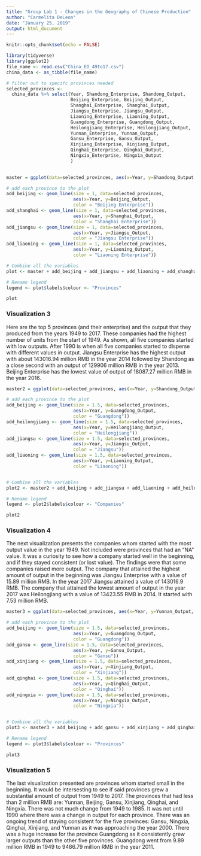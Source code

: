 ---
title: "Group Lab 1 - Changes in the Geography of Chinese Production"
author: "Carmelita DeLeon"
date: "January 25, 2019"
output: html_document
---


```{r setup, include=FALSE}
knitr::opts_chunk$set(echo = FALSE)
```


```{r, echo=FALSE}
library(tidyverse)
library(ggplot2)
file_name <- read.csv("China_EO_49to17.csv")
china_data <- as_tibble(file_name)

# filter out to specifc provinces needed
selected_provinces <-
  china_data %>% select(Year, Shandong_Enterprise, Shandong_Output,
                        Beijing_Enterprise, Beijing_Output,
                        Shanghai_Enterprise, Shanghai_Output,
                        Jiangsu_Enterprise, Jiangsu_Output,
                        Liaoning_Enterprise, Liaoning_Output,
                        Guangdong_Enterprise, Guangdong_Output,
                        Heilongjiang_Enterprise, Heilongjiang_Output,
                        Yunnan_Enterprise, Yunnan_Output,
                        Gansu_Enterprise, Gansu_Output,
                        Xinjiang_Enterprise, Xinjiang_Output,
                        Qinghai_Enterprise, Qinghai_Output,
                        Ningxia_Enterprise, Ningxia_Output
                        )
                       

master = ggplot(data=selected_provinces, aes(x=Year, y=Shandong_Output, color = "Shandong Enterprise" )) + geom_line(size=1)+xlab("Year")+ylab("Output (100 million RMB)")

# add each province to the plot
add_beijing <- geom_line(size = 1, data=selected_provinces,
                         aes(x=Year, y=Beijing_Output,
                         color = "Beijing Enterprise"))
add_shanghai <- geom_line(size = 1, data=selected_provinces,
                         aes(x=Year, y=Shanghai_Output,
                         color = "Shanghai Enterprise"))
add_jiangsu <- geom_line(size = 1, data=selected_provinces,
                         aes(x=Year, y=Jiangsu_Output,
                         color = "Jiangsu Enterprise"))
add_liaoning <- geom_line(size = 1, data=selected_provinces,
                         aes(x=Year, y=Liaoning_Output,
                         color = "Liaoning Enterprise"))

# Combine all the variables 
plot <- master + add_beijing + add_jiangsu + add_liaoning + add_shanghai +  ggtitle("China Province Enterprise Output Analysis (Based on Most Enterprises)") + theme_update(plot.title = element_text(hjust = 0.5))

# Rename legend
legend <- plot$labels$colour <- "Provinces" 

plot

```

### Visualization 3
Here are the top 5 provinces (and their enterprise) and the output that they produced from the years 1949 to 2017. These companies had the highest number of units from the start of 1949. As shown, all five companies started with low outputs.  After 1990 is when all five companies started to disperse with different values in output. Jiangsu Enterprise has the highest output with about 143016.94 million RMB in the year 2014 followed by Shandong as a close second with an output of 129906 million RMB in the year 2013. 
Beijing Enterprise has the lowest value of output of 18087.27 million RMB in the year 2016. 

```{r vis_2, echo=FALSE}

master2 = ggplot(data=selected_provinces, aes(x=Year, y=Shandong_Output, color =  "Shandong" )) + geom_line(size=1.5)+xlab("Year")+ylab("Output (100 million RMB)")

# add each province to the plot
add_beijing <- geom_line(size = 1.5, data=selected_provinces,
                         aes(x=Year, y=Guangdong_Output,
                         color = "Guangdong"))
add_heilongjiang <- geom_line(size = 1.5, data=selected_provinces,
                         aes(x=Year, y=Heilongjiang_Output,
                         color = "Heilongjiang"))
add_jiangsu <- geom_line(size = 1.5, data=selected_provinces,
                         aes(x=Year, y=Jiangsu_Output,
                         color = "Jiangsu"))
add_liaoning <- geom_line(size = 1.5, data=selected_provinces,
                         aes(x=Year, y=Liaoning_Output,
                         color = "Liaoning"))


# Combine all the variables 
plot2 <- master2 + add_beijing + add_jiangsu + add_liaoning + add_heilongjiang +  ggtitle("China Province Enterprise Output Analysis (Starting High Output)") + theme_update(plot.title = element_text(hjust = 0.5))

# Rename legend
legend <- plot2$labels$colour <- "Companies" 

plot2

```

### Visualization 4

The next visualization presents the companies whom started with the most output value in the year 1949. Not included were provinces that had an "NA" value. It was a curiosity to see how a company started well in the beginning, and if they stayed consistent (or lost value). The findings were that some companies raised more output. The company that attained the highest amount of output in the beginning was Jiangsu Enterprise with a value of 15.89 million RMB. In the year 2017 Jiangsu attained a value of 143016.9 RMB.
The company that attained the lowest amount of output in the year 2017 was Heilongjiang with a value of 13423.55 RMB  in 2014. It started with 7.53 million RMB.

```{r vis_5, echo=FALSE}

master3 = ggplot(data=selected_provinces, aes(x=Year, y=Yunnan_Output, color =  "Yunnan" )) + geom_line(size=1.5)+xlab("Year")+ylab("Output (100 million RMB)")

# add each province to the plot
add_beijing <- geom_line(size = 1.5, data=selected_provinces,
                         aes(x=Year, y=Guangdong_Output,
                         color = "Guangdong"))
add_gansu <- geom_line(size = 1.5, data=selected_provinces,
                         aes(x=Year, y=Gansu_Output,
                         color = "Gansu"))
add_xinjiang <- geom_line(size = 1.5, data=selected_provinces,
                         aes(x=Year, y=Xinjiang_Output,
                         color = "Xinjiang"))
add_qinghai <- geom_line(size = 1.5, data=selected_provinces,
                         aes(x=Year, y=Qinghai_Output,
                         color = "Qinghai"))
add_ningxia <- geom_line(size = 1.5, data=selected_provinces,
                         aes(x=Year, y=Ningxia_Output,
                         color = "Ningxia"))


# Combine all the variables 
plot3 <- master3 + add_beijing + add_gansu + add_xinjiang + add_qinghai + add_ningxia +  ggtitle("China Province Enterprise Output Analysis (Starting Low Output)") + theme_update(plot.title = element_text(hjust = 0.5))

# Rename legend
legend <- plot3$labels$colour <- "Provinces" 

plot3

```

### Visualization 5

The last visualization presented are provinces whom started small in the beginning. It would be intersesting to see if said provinces grew a substantial amount of output from 1949 to 2017. The provinces that had less than 2 million RMB are: Yunnan, Beijing, Gansu, Xinjiang, Qinghai, and Ningxia. There was not much change from 1949 to 1985. It was not until 1990 where there was a change in output for each province. There was an ongoing trend of staying consistent for the five provinces: Gansu, Ningxia, Qinghai, Xinjiang, and Yunnan as it was approaching the year 2000. There was a huge increase for the province Guangdong as it consistently grew larger outputs than the other five provinces. 
Guangdong went from 9.89 million RMB in 1949 to 9486.79 million RMB in the year 2011. 

